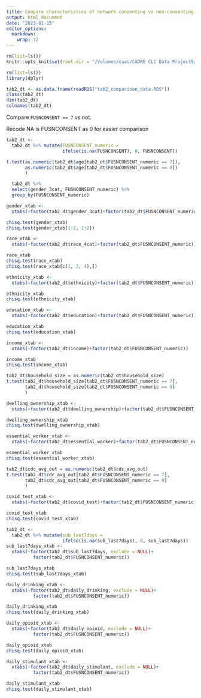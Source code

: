```yaml
---
title: Compare characteristics of network consenting vs non-consenting participants
output: html_document
date: "2023-01-15"
editor_options: 
  markdown: 
    wrap: 72
---
```


```r
rm(list=ls())
knitr::opts_knit$set(root.dir = "/Volumes/caas/CADRE CLC Data Project5/Clean Data/AK-SU-NETWORKS-ROUT")
```

```r
rm(list=ls())
library(dplyr)
```

```r
tab2_dt <- as.data.frame(readRDS("tab2_comparison_data.RDS"))
class(tab2_dt)
dim(tab2_dt)
colnames(tab2_dt)
```

Compare `FUSNCONSENT == 7` vs not. 

Recode NA is FUSNCONSENT as 0 for easier comparison

```r
tab2_dt <- 
  tab2_dt %>% mutate(FUSNCONSENT_numeric = 
                     ifelse(is.na(FUSNCONSENT), 0, FUSNCONSENT))
```


```r
t.test(as.numeric(tab2_dt$age[tab2_dt$FUSNCONSENT_numeric == 7]),
       as.numeric(tab2_dt$age[tab2_dt$FUSNCONSENT_numeric == 0])
       )
```
```r
  tab2_dt %>%  
  select(gender_3cat, FUSNCONSENT_numeric) %>%
  group_by(FUSNCONSENT_numeric)

gender_xtab <- 
  xtabs(~factor(tab2_dt$gender_3cat)+factor(tab2_dt$FUSNCONSENT_numeric))

chisq.test(gender_xtab)
chisq.test(gender_xtab[1:2, 1:2])
```
```r
race_xtab <- 
  xtabs(~factor(tab2_dt$race_4cat)+factor(tab2_dt$FUSNCONSENT_numeric))

race_xtab
chisq.test(race_xtab)
chisq.test(race_xtab[c(1, 2, 4),])
```
```r
ethnicity_xtab <- 
  xtabs(~factor(tab2_dt$ethnicity)+factor(tab2_dt$FUSNCONSENT_numeric))

ethnicity_xtab
chisq.test(ethnicity_xtab)
```


```r
education_xtab <- 
  xtabs(~factor(tab2_dt$education)+factor(tab2_dt$FUSNCONSENT_numeric))

education_xtab
chisq.test(education_xtab)
```
```r
income_xtab <- 
  xtabs(~factor(tab2_dt$income)+factor(tab2_dt$FUSNCONSENT_numeric))

income_xtab
chisq.test(income_xtab)
```

```r
tab2_dt$household_size = as.numeric(tab2_dt$household_size)
t.test(tab2_dt$household_size[tab2_dt$FUSNCONSENT_numeric == 7],
       tab2_dt$household_size[tab2_dt$FUSNCONSENT_numeric == 0]
       )
```
```r
dwelling_ownership_xtab <- 
  xtabs(~factor(tab2_dt$dwelling_ownership)+factor(tab2_dt$FUSNCONSENT_numeric))

dwelling_ownership_xtab
chisq.test(dwelling_ownership_xtab)
```

```r
essential_worker_xtab <- 
  xtabs(~factor(tab2_dt$essential_worker)+factor(tab2_dt$FUSNCONSENT_numeric))

essential_worker_xtab
chisq.test(essential_worker_xtab)
```

```r
tab2_dt$cdc_avg_out = as.numeric(tab2_dt$cdc_avg_out)
t.test(tab2_dt$cdc_avg_out[tab2_dt$FUSNCONSENT_numeric == 7],
       tab2_dt$cdc_avg_out[tab2_dt$FUSNCONSENT_numeric == 0]
       )
```

```r
covid_test_xtab <- 
  xtabs(~factor(tab2_dt$covid_test)+factor(tab2_dt$FUSNCONSENT_numeric))

covid_test_xtab
chisq.test(covid_test_xtab)
```

```r
tab2_dt <- 
  tab2_dt %>% mutate(sub_last7days = 
                     ifelse(is.na(sub_last7days), 0, sub_last7days))
sub_last7days_xtab <- 
  xtabs(~factor(tab2_dt$sub_last7days, exclude = NULL)+
          factor(tab2_dt$FUSNCONSENT_numeric))

sub_last7days_xtab
chisq.test(sub_last7days_xtab)
```

```r
daily_drinking_xtab <- 
  xtabs(~factor(tab2_dt$daily_drinking, exclude = NULL)+
          factor(tab2_dt$FUSNCONSENT_numeric))

daily_drinking_xtab
chisq.test(daily_drinking_xtab)
```


```r
daily_opioid_xtab <- 
  xtabs(~factor(tab2_dt$daily_opioid, exclude = NULL)+
          factor(tab2_dt$FUSNCONSENT_numeric))

daily_opioid_xtab
chisq.test(daily_opioid_xtab)
```


```r
daily_stimulant_xtab <- 
  xtabs(~factor(tab2_dt$daily_stimulant, exclude = NULL)+
          factor(tab2_dt$FUSNCONSENT_numeric))

daily_stimulant_xtab
chisq.test(daily_stimulant_xtab)
```